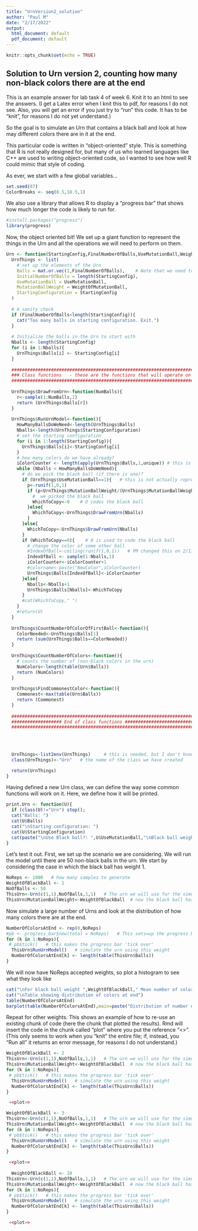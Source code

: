 ```yaml
---
title: "UrnVersion2_solution"
author: "Paul M"
date: "2/17/2022"
output:
  html_document: default
  pdf_document: default
---
```


```r
knitr::opts_chunk$set(echo = TRUE)
```

## Solution to Urn version 2, counting how many non-black colors there are at the end

This is an example answer for lab task 4 of week 6. Knit it to an html to see
the answers. (I get a Latex error when I knit this to pdf, for reasons I do not see. Also, you will get an error if you just try to "run" this code. It has to be "knit", for reasons I do not yet understand.)

So the goal is to simulate an Urn that contains a black ball and look at
how may different colors there are in it at the end.

This particular code is written in "object-oriented" style. 
This is something that R is not really designed for, but many of us who learned
languages like C++ are used to writing object-oriented code, so I wanted to see
how well R could mimic that style of coding.

As ever, we start with a few global variables...
```r
set.seed(87)
ColorBreaks <- seq(0.5,10.5,1)
```

We also use a library that allows R to display a "progress bar" that shows
how much longer the code is likely to run for.
```r
#install.packages("progress")
library(progress)
```


Now, the object oriented bit! We set up a giant function to represent the things in the Urn and 
all the operations we will need to perform on them.
```r
Urn <- function(StartingConfig,FinalNumberOfBalls,UseMutationBall,WeightOfMutationBall){
  UrnThings <- list(
    # set up the elements of the Urn
    Balls = mat.or.vec(1,FinalNumberOfBalls),    # Note that we need to use "=" here rather than "<-"
    InitialNumberOfBalls = length(StartingConfig),
    UseMutationBall = UseMutationBall,
    MutationBallWeight = WeightOfMutationBall,
    StartingConfiguration = StartingConfig
  )
  
  # A sanity check
  if (FinalNumberOfBalls<length(StartingConfig)){
    cat("Too many balls in starting configuration. Exit.")
  }
  
  # Initialize the balls in the Urn to start with
  Nballs <- length(StartingConfig)
  for (i in 1:Nballs){
    UrnThings$Balls[i] <- StartingConfig[i]
  }
  
  ###############################################################################
  ### Class functions	- these are the functions that will operate on the Urn  ###
  ###############################################################################
  
  UrnThings$DrawFromUrn<-function(NumBalls){
    r<-sample(1:NumBalls,1)
    return (UrnThings$Balls[r])
  }
  
  UrnThings$RunUrnModel<-function(){
    HowManyBallsDoWeNeed<-length(UrnThings$Balls)
    Nballs<-length(UrnThings$StartingConfiguration)
    # set the starting configuration
    for (i in 1:length(StartingConfig)){
      UrnThings$Balls[i]<-StartingConfig[i]
    }
    # how many colors do we have already?
    iColorCounter <- length(apply(UrnThings$Balls,1,unique)) # this is going to keep track of how many new colors we use
    while (Nballs < HowManyBallsDoWeNeed){
      # do we pick the black ball (if there is one)?
      if (UrnThings$UseMutationBall==1){   # this is not actually represented by a ball in the urn
        p<-runif(1,0,1)
        if (p<UrnThings$MutationBallWeight/(UrnThings$MutationBallWeight+Nballs)){
          #  we picked the black ball
          WhichToCopy<-0    # O codes the black ball
        }else{
          WhichToCopy<-UrnThings$DrawFromUrn(Nballs)
        }
      }else{
        WhichToCopy<-UrnThings$DrawFromUrn(Nballs)
      }
      if (WhichToCopy==0){    # 0 is used to code the black ball
        # change the color of some other ball
        #IndexOfBall<-ceiling(runif(1,0,1))   # PM changed this on 2/17/21
        IndexOfBall <- sample(1:Nballs,1)
        iColorCounter<-iColorCounter+1
        #colorname<-paste("NewColor",iColorCounter)
        UrnThings$Balls[IndexOfBall]<-iColorCounter	
      }else{
        Nballs<-Nballs+1
        UrnThings$Balls[Nballs]<-WhichToCopy
      }
      #cat(WhichToCopy," ")
    }
    #return(U)
  }
  
  UrnThings$CountNumberOfColorOfFirstBall<-function(){
    ColorNeeded<-UrnThings$Balls[1]
    return (sum(UrnThings$Balls==ColorNeeded))
  }
  
  UrnThings$CountNumberOfColors<-function(){
    # counts the number of (non-black colors in the urn)
    NumColors<-length(table(Urn$Balls))
    return (NumColors)
  }
  
  UrnThings$FindCommonestColor<-function(){
    Commonest<-max(table(Urn$Balls))
    return (Commonest)
  }
  
  ###############################################################################
  ################### End of class functions ####################################
  ###############################################################################

  
  
  
  UrnThings<-list2env(UrnThings)     # this is needed, but I don't know why!	
  class(UrnThings)<-"Urn"   # the name of the class we have created

  return(UrnThings)
}
```

Having defined a new Urn class, we can define the way some common functions will work on it.
Here, we define how it will be printed.
```r
print.Urn <- function(U){
  if (class(U)!="Urn") stop();
  cat("Balls: ")
  cat(U$Balls)
  cat("\nStarting configuration: ")
  cat(U$StartingConfiguration)
  cat(paste("\nUse Black ball?: ",U$UseMutationBall,"\nBlack ball weight: ",U$MutationBallWeight))
}
```


Let's test it out. First, we set up the scenario we are considering.
We will run the model until there are 50 non-black balls in the urn.
We start by considering the case in which the black ball has weight 1.
```r
NoReps <- 1000   # how many samples to generate
WeightOfBlackBall <- 1
NoOfBalls <- 50
ThisUrn<-Urn(c(1,1),NoOfBalls,1,1)   # The urn we will use for the simulations
ThisUrn$MutationBallWeight<-WeightOfBlackBall  # now the black ball has the required weight
```


Now simulate a large number of Urns and look at the distribution of how 
many colors there are at the end.
```r
NumberOfColorsAtEnd <- rep(0,NoReps)
#pb <- progress_bar$new(total = NoReps)   # This sets=up the progress bar
for (k in 1:NoReps){
 # pb$tick()   # this makes the progress bar 'tick over'
  ThisUrn$RunUrnModel()   # simulate the urn using this weight
  NumberOfColorsAtEnd[k] <- length(table(ThisUrn$Balls))
}
```

We will now have NoReps accepted weights, so plot a histogram to see what they look like
```r
cat("\nFor black ball weight ",WeightOfBlackBall," Mean number of colors is ",mean(NumberOfColorsAtEnd))
cat("\nTable showing distribution of colors at end")
table(NumberOfColorsAtEnd)
barplot(table(NumberOfColorsAtEnd),main=paste("Distribution of number of colors at end; Black ball wt = ",WeightOfBlackBall))
```


Repeat for other weights. This shows an example of how to re-use an existing chunk of code (here the chunk that plotted the results). Rmd will insert the code in the chunk called "plot" where you put the reference "<<plot>>". (This only seems to work when you "knit" the entire file; if, instead, you "Run all" it returns an error message, for reasons I do not understand.)
```r
WeightOfBlackBall <- 2
ThisUrn<-Urn(c(1,1),NoOfBalls,1,1)   # The urn we will use for the simulations
ThisUrn$MutationBallWeight<-WeightOfBlackBall  # now the black ball has the required weight
for (k in 1:NoReps){
 # pb$tick()   # this makes the progress bar 'tick over'
  ThisUrn$RunUrnModel()   # simulate the urn using this weight
  NumberOfColorsAtEnd[k] <- length(table(ThisUrn$Balls))
}

 <<plot>>

WeightOfBlackBall <- 3
ThisUrn<-Urn(c(1,1),NoOfBalls,1,1)   # The urn we will use for the simulations
ThisUrn$MutationBallWeight<-WeightOfBlackBall  # now the black ball has the required weight
for (k in 1:NoReps){
 # pb$tick()   # this makes the progress bar 'tick over'
  ThisUrn$RunUrnModel()   # simulate the urn using this weight
  NumberOfColorsAtEnd[k] <- length(table(ThisUrn$Balls))
}

 <<plot>>
  
  WeightOfBlackBall <- 10
ThisUrn<-Urn(c(1,1),NoOfBalls,1,1)   # The urn we will use for the simulations
ThisUrn$MutationBallWeight<-WeightOfBlackBall  # now the black ball has the required weight
for (k in 1:NoReps){
 # pb$tick()   # this makes the progress bar 'tick over'
  ThisUrn$RunUrnModel()   # simulate the urn using this weight
  NumberOfColorsAtEnd[k] <- length(table(ThisUrn$Balls))
}

 <<plot>>
```

